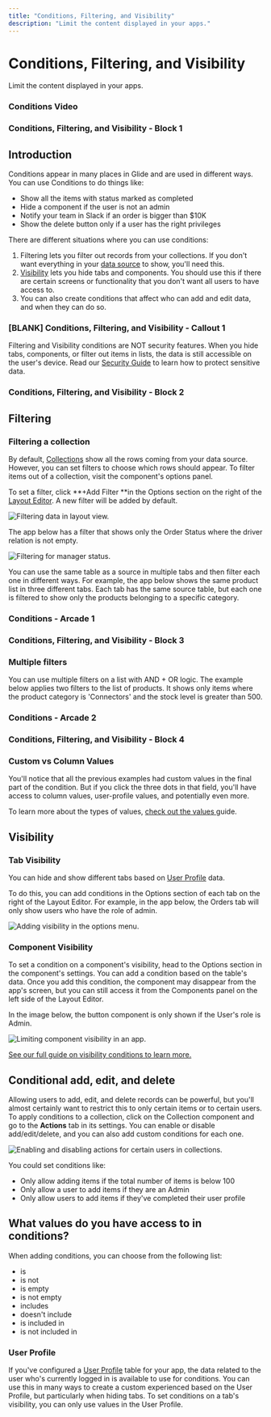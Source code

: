 ```yaml
---
title: "Conditions, Filtering, and Visibility"
description: "Limit the content displayed in your apps."
---
```


# Conditions, Filtering, and Visibility

Limit the content displayed in your apps.

### Conditions Video

### Conditions, Filtering, and Visibility - Block 1

## Introduction

Conditions appear in many places in Glide and are used in different ways. You can use Conditions to do things like:

- Show all the items with status marked as completed
- Hide a component if the user is not an admin
- Notify your team in Slack if an order is bigger than $10K
- Show the delete button only if a user has the right privileges

There are different situations where you can use conditions:

1. Filtering lets you filter out records from your collections. If you don't want everything in your [data source](/essentials/data-sources) to show, you'll need this.
2. [Visibility](/reference/user-experience/visibility-conditions) lets you hide tabs and components. You should use this if there are certain screens or functionality that you don't want all users to have access to.
3. You can also create conditions that affect who can add and edit data, and when they can do so.



### [BLANK] Conditions, Filtering, and Visibility - Callout 1

Filtering and Visibility conditions are NOT security features. When you hide tabs, components, or filter out items in lists, the data is still accessible on the user's device. Read our [Security Guide](https://www.glideapps.com/docs/security) to learn how to protect sensitive data.

### Conditions, Filtering, and Visibility - Block 2

## Filtering

### Filtering a collection

By default, [Collections](/essentials/components/collections) show all the rows coming from your data source. However, you can set filters to choose which rows should appear. To filter items out of a collection, visit the component's options panel.

To set a filter, click **+Add Filter **in the Options section on the right of the [Layout Editor](/getting-started/intro-to-layout). A new filter will be added by default.



![Filtering data in layout view. ](https://images.ctfassets.net/yreygbm72t08/3Y1NyHUi5azQX6gWYX89z/417ff2b768b56fde2b0f3c9d3fff1216/CleanShot_2024-01-16_at_1_.46.35_2x.png)



The app below has a filter that shows only the Order Status where the driver relation is not empty.



![Filtering for manager status. ](https://images.ctfassets.net/yreygbm72t08/5tjMt8D5Flqo1RFDacpYtb/c8454cf925cfdba3018a4ff7f256b79b/CleanShot_2024-01-16_at_1_.48.13_2x.png)



You can use the same table as a source in multiple tabs and then filter each one in different ways. For example, the app below shows the same product list in three different tabs. Each tab has the same source table, but each one is filtered to show only the products belonging to a specific category.

### Conditions - Arcade 1

### Conditions, Filtering, and Visibility - Block 3

### Multiple filters

You can use multiple filters on a list with AND + OR logic. The example below applies two filters to the list of products. It shows only items where the product category is 'Connectors' and the stock level is greater than 500.

### Conditions - Arcade 2

### Conditions, Filtering, and Visibility - Block 4

### Custom vs Column Values

You'll notice that all the previous examples had custom values in the final part of the condition. But if you click the three dots in that field, you'll have access to column values, user-profile values, and potentially even more.

To learn more about the types of values, [check out the values ](/reference/values)guide.

## Visibility

### Tab Visibility

You can hide and show different tabs based on [User Profile](/essentials/security-and-user-data/user-profiles) data.

To do this, you can add conditions in the Options section of each tab on the right of the Layout Editor. For example, in the app below, the Orders tab will only show users who have the role of admin.



![Adding visibility in the options menu. ](https://images.ctfassets.net/yreygbm72t08/XVDhrVtcyLAOFvUJnY0GR/0c48687527408055a4cad0a7c014eb02/CleanShot_2024-01-16_at_2_.33.36_2x.png)



### Component Visibility

To set a condition on a component's visibility, head to the Options section in the component's settings. You can add a condition based on the table's data. Once you add this condition, the component may disappear from the app's screen, but you can still access it from the Components panel on the left side of the Layout Editor.

In the image below, the button component is only shown if the User's role is Admin.



![Limiting component visibility in an app. ](https://images.ctfassets.net/yreygbm72t08/5KzoTXUyntT6NNrD9L4m8n/d4bb0165ee4a991f5b8d4e976899e602/CleanShot_2024-01-16_at_2_.36.48_2x.png)



[See our full guide on visibility conditions to learn more. ](/reference/user-experience/visibility-conditions)

## Conditional add, edit, and delete

Allowing users to add, edit, and delete records can be powerful, but you'll almost certainly want to restrict this to only certain items or to certain users. To apply conditions to a collection, click on the Collection component and go to the **Actions** tab in its settings. You can enable or disable add/edit/delete, and you can also add custom conditions for each one. 



![Enabling and disabling actions for certain users in collections. ](https://images.ctfassets.net/yreygbm72t08/3mppDYwY9OFJ7miofFTJJX/8cd44acfe740919f87958746e918b146/CleanShot_2024-01-16_at_2_.38.22_2x.png)



You could set conditions like:

- Only allow adding items if the total number of items is below 100
- Only allow a user to add items if they are an Admin
- Only allow users to add items if they've completed their user profile

## What values do you have access to in conditions?

When adding conditions, you can choose from the following list:

- is
- is not
- is empty
- is not empty
- includes
- doesn't include
- is included in
- is not included in

### User Profile

If you've configured a [User Profile](/essentials/security-and-user-data/user-profiles) table for your app, the data related to the user who's currently logged in is available to use for conditions. You can use this in many ways to create a custom experienced based on the User Profile, but particularly when hiding tabs. To set conditions on a tab's visibility, you can only use values in the User Profile.

